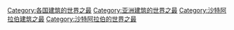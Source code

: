 [[Category:各国建筑的世界之最|Category:各国建筑的世界之最]]
[[Category:亚洲建筑的世界之最|Category:亚洲建筑的世界之最]]
[[Category:沙特阿拉伯建筑之最|Category:沙特阿拉伯建筑之最]]
[[Category:沙特阿拉伯的世界之最|Category:沙特阿拉伯的世界之最]]